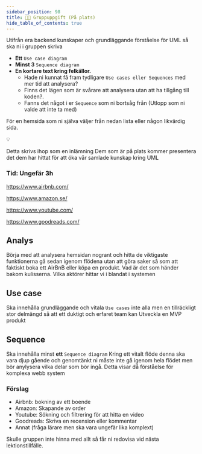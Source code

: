 ```yaml
---
sidebar_position: 98
title: 👥👥 Gruppuppgift (På plats)
hide_table_of_contents: true
---
```


Utifrån era backend kunskaper och grundläggande förståelse för UML så ska ni i gruppen skriva 

- **Ett** `Use case diagram`
- **Minst 3** `Sequence diagram`
- **En kortare text kring felkällor.**
    - Hade ni kunnat få fram tydligare `Use cases eller Sequences` med mer tid att analysera?
    - Finns det lägen som är svårare att analysera utan att ha tillgång till koden?.
    - Fanns det något i er `Sequence` som ni bortsåg från (Utlopp som ni valde att inte ta med)

För en hemsida som ni själva väljer från nedan lista eller någon likvärdig sida. 

<aside>
💡

Detta skrivs ihop som en inlämning Dem som är på plats kommer presentera det dem har hittat för att öka vår samlade kunskap kring UML

</aside>

### Tid:  Ungefär 3h

https://www.airbnb.com/

https://www.amazon.se/

https://www.youtube.com/

https://www.goodreads.com/

## Analys

Börja med att analysera hemsidan nogrant och hitta de viktigaste funktionerna gå sedan igenom flödena utan att göra saker så som att faktiskt boka ett AirBnB eller köpa en produkt. Vad är det som händer bakom kulisserna. Vilka aktörer hittar vi i blandat i systemen

## Use case

Ska innehålla grundläggande och vitala `Use cases` inte alla men en tillräckligt stor delmängd så att ett duktigt och erfaret team kan Utveckla en MVP produkt

## Sequence

Ska innehålla minst **ett** `Sequence diagram` Kring ett vitalt flöde denna ska vara djup gående och genomtänkt ni måste inte gå igenom hela flödet men bör anylysera vilka delar som bör ingå. Detta visar då förståelse för komplexa webb system

### Förslag

- Airbnb: bokning av ett boende
- Amazon: Skapande av order
- Youtube: Sökning och filtrering för att hitta en video
- Goodreads: Skriva en recension eller kommentar
- Annat (fråga lärare men ska vara ungefär lika komplext)

<aside class="p-4 bg-yellow-100 border border-yellow-300 rounded-md text-yellow-700">
<p className="font-semibold mb-0 *:mb-0">
    Skulle gruppen inte hinna med allt så får ni redovisa vid nästa lektionstillfälle.
</p>
</aside>